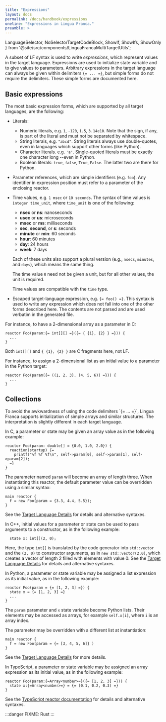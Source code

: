 ```yaml
---
title: "Expressions"
layout: docs
permalink: /docs/handbook/expressions
oneline: "Expressions in Lingua Franca."
preamble: >
---
```


  LanguageSelector,
  NoSelectorTargetCodeBlock,
  ShowIf, ShowIfs, ShowOnly
} from '@site/src/components/LinguaFrancaMultiTargetUtils';

<LanguageSelector c cpp py ts rs />

A subset of LF syntax is used to write _expressions_, which represent values in the target language. Expressions are used to initialize state variable and to give values to parameters. Arbitrary expressions in the target language can always be given within delimiters `{= ... =}`, but simple forms do not require the delimiters. These simple forms are documented here.

## Basic expressions

The most basic expression forms, which are supported by all target languages, are the following:

- Literals:
  - Numeric literals, e.g. `1`, `-120`, `1.5`, `3.14e10`. Note that the sign, if any, is part of the literal and must not be separated by whitespace.
  - String literals, e.g. `"abcd"`. String literals always use double-quotes, even in languages which support other forms (like Python).
  - Character literals. e.g. `'a'`. Single-quoted literals must be exactly one character long --even in Python.
  - Boolean literals: `true`, `false`, `True`, `False`. The latter two are there for Python.
- Parameter references, which are simple identifiers (e.g. `foo`). Any identifier in expression position must refer to a parameter of the enclosing reactor.
- Time values, e.g. `1 msec` or `10 seconds`. The syntax of time values is `integer time_unit`, where `time_unit` is one of the following:

  - **nsec** or **ns**: nanoseconds
  - **usec** or **us**: microseconds
  - **msec** or **ms**: milliseconds
  - **sec**, **second**, or **s**: seconds
  - **minute** or **min**: 60 seconds
  - **hour**: 60 minutes
  - **day**: 24 hours
  - **week**: 7 days

  Each of these units also support a plural version (e.g., `nsecs`, `minutes`, and `days`), which means the same thing.

  The time value `0` need not be given a unit, but for all other values, the unit is required.

  Time values are compatible with the `time` type.

- Escaped target-language expression, e.g. `{= foo() =}`. This syntax is used to write any expression which does not fall into one of the other forms described here. The contents are not parsed and are used verbatim in the generated file.

<ShowIfs>
<ShowIf c>

For instance, to have a 2-dimensional array as a parameter in C:

```lf-c
reactor Foo(param:{= int[][] =}({= { {1}, {2} } =})) {
  ...
}
```

Both `int[][]` and `{ {1}, {2} }` are C fragments here, not LF.

</ShowIf>

<ShowIf py>

For instance, to assign a 2-dimensional list as an initial value to a parameter
in the Python target:

```lf-py
reactor Foo(param({= ((1, 2, 3), (4, 5, 6)) =})) {
  ...
}
```

</ShowIf>
</ShowIfs>

## Collections


<ShowOnly c cpp ts rs>
To avoid the awkwardness of using the code delimiters `{= ... =}`, Lingua Franca supports initialization of simple arrays and similar structures. The interpretation is slightly different in each target language.
</ShowOnly>

<ShowIfs>
<ShowIf c>

In C, a parameter or state may be given an array value as in the following example:

```lf-c
reactor Foo(param: double[] = {0.0, 1.0, 2.0}) {
  reaction(startup) {=
    printf("%f %f %f\n", self->param[0], self->param[1], self->param[2]);
  =}
}
```

The parameter named `param` will become an array of length three. When instantiating this reactor, the default parameter value can be overridden using a similar syntax:

```lf-c
main reactor {
  f = new Foo(param = {3.3, 4.4, 5.5});
}
```

See the [Target Language Details](<../reference/Target Language Details.mdx>) for details and alternative syntaxes.

</ShowIf>

<ShowIf cpp>

In C++, initial values for a parameter or state can be used to pass arguments to a constructor, as in the following example:

```lf-cpp
  state x: int[](2, 0);
```

Here, the type `int[]` is translated by the code generator into `std::vector` and the `(2, 0)` to constructor arguments, as in `new std::vector(2,0)`, which creates a vector of length 2 filled with elements with value 0. See the [Target Language Details](<../reference/Target Language Details.mdx>) for details and alternative syntaxes.

</ShowIf>

<ShowIf py>

In Python, a parameter or state variable may be assigned a list expression as its initial value, as in the following example:

```lf-py
reactor Foo(param = {= [1, 2, 3] =}) {
  state x = {= [1, 2, 3] =}
  ...
}
```

The `param` parameter and `x` state variable become Python lists.
Their elements may be accessed as arrays, for example `self.x[i]`, where `i` is an array index.

The parameter may be overridden with a different list at instantiation:

```lf-py
main reactor {
  f = new Foo(param = {= [3, 4, 5, 6]} )
}
```

See the [Target Language Details](<../reference/Target Language Details.mdx>) for more details.

</ShowIf>

<ShowIf ts>

In TypeScript, a parameter or state variable may be assigned an array expression as its initial value, as in the following example:

```lf-ts
reactor Foo(param:{=Array<number>=}({= [1, 2, 3] =})) {
  state x:{=Array<number>=} = {= [0.1, 0.2, 0.3] =}
}
```

See the [TypeScript reactor documentation](<../reference/Target Language Details.mdx>) for details and alternative syntaxes.

</ShowIf>

<ShowIf rs>

:::danger
FIXME: Rust
:::

</ShowIf>
</ShowIfs>